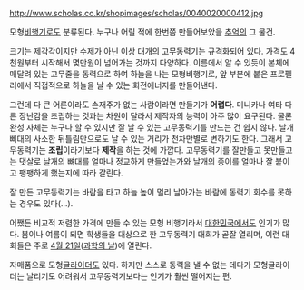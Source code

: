 http://www.scholas.co.kr/shopimages/scholas/0040020000412.jpg

모형[[비행기]]로도 분류된다. 누구나 어릴 적에 한번쯤 만들어보았을 [[추억]]의 그 물건.

크기는 제각각이지만 수제가 아닌 이상 대개의 고무동력기는 규격화되어 있다. 가격도 4천원부터 시작해서 몇만원이 넘어가는 것까지 다양하다. 이름에서 알 수 있듯이 본체에 매달려 있는 고무줄을 동력으로 하여 하늘을 나는 모형비행기로, 앞 부분에 붙은 프로펠러에서 직접적으로 하늘을 날 수 있는 회전에너지를 만들어낸다. 

그런데 다 큰 어른이라도 손재주가 없는 사람이라면 만들기가 '''어렵다'''. 미니카나 여타 다른 장난감을 조립하는 것과는 차원이 달라서 제작자의 능력이 아주 많이 요구된다. 물론 완성 자체는 누구나 할 수 있지만 잘 날 수 있는 고무동력기를 만드는 건 쉽지 않다. 날개 뼈대의 사소한 뒤틀림만으로도 날 수 있는 거리가 천차만별로 변하기도 한다. 그래서 고무동력기는 '''조립'''이라기보다 '''제작'''을 하는 것에 가깝다.  
고무동력기를 잘만들고 못만들고는 댓살로 날개의 뼈대를 얼마나 정교하게 만들었는가와 날개의 종이를 얼마나 잘 붙이고 팽팽하게 했는지에 따라 갈린다.

잘 만든 고무동력기는 바람을 타고 하늘 높이 멀리 날아가는 바람에 동력기 회수를 못하는 경우도 있다(...).

어쨌든 비교적 저렴한 가격에 만들 수 있는 모형 비행기라서 [[대한민국]]에서도 인기가 많다. 봄이나 여름이 되면 학생들을 대상으로 한 고무동력기 대회가 곧잘 열리며, 이런 대회들은 주로 [[4월 21일]]([[과학의 날]])에 열린다.

자매품으로 모형[[글라이더]]도 있다. 하지만 스스로 동력을 낼 수 없는 데다가 모형글라이더는 날리기도 어려워서 고무동력기보다는 인기가 훨씬 떨어지는 편. 



  
